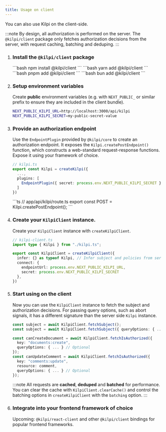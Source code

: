 ```yaml
---
title: Usage on client
---
```



You can also use Kilpi on the client-side.

:::note
By design, all authorization is performed on the server. The `@kilpi/client` package only fetches authorization decisions from the server, with request caching, batching and deduping.
:::

<Steps>

1.  ### Install the `@kilpi/client` package

    <Tabs syncKey="package-manager">
      <TabItem label="npm">
        ```bash
        npm install @kilpi/client
        ```
      </TabItem>

      <TabItem label="yarn">
        ```bash
        yarn add @kilpi/client
        ```
      </TabItem>

      <TabItem label="pnpm">
        ```bash
        pnpm add @kilpi/client
        ```
      </TabItem>

      
      <TabItem label="bun">
        ```bash
        bun add @kilpi/client
        ```
      </TabItem>
    </Tabs>


2.  ### Setup environment variables

    Create **public** environment variables (e.g. with `NEXT_PUBLIC_` or similar prefix to ensure they are included in the client bundle).

    ```bash
    NEXT_PUBLIC_KILPI_URL=http://localhost:3000/api/kilpi
    NEXT_PUBLIC_KILPI_SECRET=my-public-secret-value
    ```

3.  ### Provide an authorization endpoint

    Use the `EndpointPlugin` provided by `@kilpi/core` to create an authorization endpoint. It exposes the `Kilpi.createPostEndpoint()` function, which constructs a web-standard request-response functions. Expose it using your framework of choice.

    ```ts
    // kilpi.ts
    export const Kilpi = createKilpi({
      ...,
      plugins: [
        EndpointPlugin({ secret: process.env.NEXT_PUBLIC_KILPI_SECRET })
      ]
    })
    ```

    <Tabs syncKey="backend">
      <TabItem label="Next.js (App router)">
        ```ts
        // app/api/kilpi/route.ts
        export const POST = Kilpi.createPostEndpoint();
        ```
      </TabItem>
    </Tabs>

4.  ### Create your `KilpiClient` instance.

    Create your `KilpiClient` instance with `createKilpiClient`.

    ```ts
    // kilpi-client.ts
    import type { Kilpi } from "./kilpi.ts";

    export const KilpiClient = createKilpiClient({
      infer: {} as typeof Kilpi, // Infer subject and policies from server instance
      connect: {
        endpointUrl: process.env.NEXT_PUBLIC_KILPI_URL,
        secret: process.env.NEXT_PUBLIC_KILPI_SECRET
      },
    })
    ```

5.  ### Start using on the client

    Now you can use the `KilpiClient` instance to fetch the subject and authorization decisions. For passing query options, such as abort signals, it has a different signature than the server side `Kilpi` instance.
    
    ```ts
    const subject = await KilpiClient.fetchSubject();
    const subject = await KilpiClient.fetchSubject({ queryOptions: { ... }}); 

    const canCreateDocument = await KilpiClient.fetchIsAuthorized({
      key: "documents:create",
      queryOptions: { ... } // Optional
    });
    const canUpdateComment = await KilpiClient.fetchIsAuthorized({
      key: "comments:update",
      resource: comment,
      queryOptions: { ... } // Optional
    });
    ```

    :::note
    All requests are **cached**, **deduped** and **batched** for performance. You can clear the cache with `KilpiClient.clearCache()` and control the batching options in `createKilpiClient` with the `batching` option.
    :::
  
6.  ### Integrate into your frontend framework of choice

    Upcoming: `@kilpi/react-client` and other `@kilpi/client` bindings for popular frontend frameworks.

</Steps>
